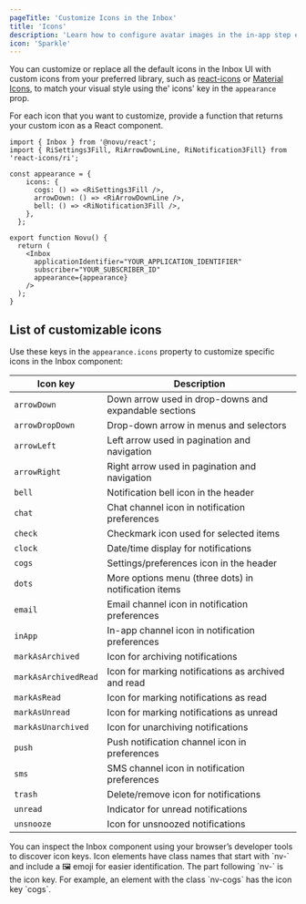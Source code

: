 ```yaml
---
pageTitle: 'Customize Icons in the Inbox'
title: 'Icons'
description: 'Learn how to configure avatar images in the in-app step editor and override the default icons in the Inbox UI using the appearance prop.'
icon: 'Sparkle'
---
```


You can customize or replace all the default icons in the Inbox UI with custom icons from your preferred library, such as [react-icons](https://react-icons.github.io/react-icons/) or [Material Icons](https://mui.com/material-ui/material-icons/), to match your visual style using the' icons' key in the `appearance` prop.

For each icon that you want to customize, provide a function that returns your custom icon as a React component.

```tsx
import { Inbox } from '@novu/react';
import { RiSettings3Fill, RiArrowDownLine, RiNotification3Fill} from 'react-icons/ri';

const appearance = {
    icons: {
      cogs: () => <RiSettings3Fill />,
      arrowDown: () => <RiArrowDownLine />,
      bell: () => <RiNotification3Fill />,
    },
  };

export function Novu() {
  return (
    <Inbox
      applicationIdentifier="YOUR_APPLICATION_IDENTIFIER"
      subscriber="YOUR_SUBSCRIBER_ID"
      appearance={appearance}
    />
  );
}
```

## List of customizable icons

Use these keys in the `appearance.icons` property to customize specific icons in the Inbox component:

| Icon key             | Description                                          |
| -------------------- | ---------------------------------------------------- |
| `arrowDown`          | Down arrow used in drop-downs and expandable sections |
| `arrowDropDown`      | Drop-down arrow in menus and selectors                |
| `arrowLeft`          | Left arrow used in pagination and navigation         |
| `arrowRight`         | Right arrow used in pagination and navigation        |
| `bell`               | Notification bell icon in the header                 |
| `chat`               | Chat channel icon in notification preferences        |
| `check`              | Checkmark icon used for selected items               |
| `clock`              | Date/time display for notifications                  |
| `cogs`               | Settings/preferences icon in the header              |
| `dots`               | More options menu (three dots) in notification items |
| `email`              | Email channel icon in notification preferences       |
| `inApp`              | In-app channel icon in notification preferences      |
| `markAsArchived`     | Icon for archiving notifications                     |
| `markAsArchivedRead` | Icon for marking notifications as archived and read  |
| `markAsRead`         | Icon for marking notifications as read               |
| `markAsUnread`       | Icon for marking notifications as unread             |
| `markAsUnarchived`   | Icon for unarchiving notifications                   |
| `push`               | Push notification channel icon in preferences        |
| `sms`                | SMS channel icon in notification preferences         |
| `trash`              | Delete/remove icon for notifications                 |
| `unread`             | Indicator for unread notifications                   |
| `unsnooze`           | Icon for unsnoozed notifications                     |

<Callout type="info">
You can inspect the Inbox component using your browser’s developer tools to discover icon keys. Icon elements have class names that start with `nv-` and include a 🖼️ emoji for easier identification. The part following `nv-` is the icon key. For example, an element with the class `nv-cogs` has the icon key `cogs`.
</Callout>

